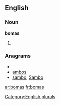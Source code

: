 
==English==

===Noun===
'''bomas'''

# {{plural of|[[boma]]}}

===Anagrams===
* {{alphagram|abmos}}
* [[ambos#English|ambos]]
* [[sambo#English|sambo]], [[Sambo#English|Sambo]]


[[Category:English plurals]]

[[ar:bomas]]
[[fr:bomas]]